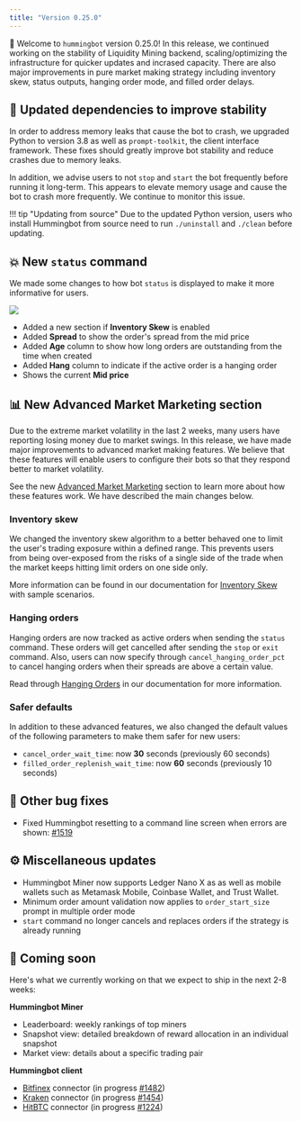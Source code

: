 ```yaml
---
title: "Version 0.25.0"
---
```


🚀 Welcome to `hummingbot` version 0.25.0! In this release, we continued working on the stability of Liquidity Mining backend, scaling/optimizing the infrastructure for quicker updates and incrased capacity. There are also major improvements in pure market making strategy including inventory skew, status outputs, hanging order mode, and filled order delays.

## 🚰 Updated dependencies to improve stability

In order to address memory leaks that cause the bot to crash, we upgraded Python to version 3.8 as well as `prompt-toolkit`, the client interface framework. These fixes should greatly improve bot stability and reduce crashes due to memory leaks.

In addition, we advise users to not `stop` and `start` the bot frequently before running it long-term. This appears to elevate memory usage and cause the bot to crash more frequently. We continue to monitor this issue.

!!! tip "Updating from source"
Due to the updated Python version, users who install Hummingbot from source need to run `./uninstall` and `./clean` before updating.

## 💥 New `status` command

We made some changes to how bot `status` is displayed to make it more informative for users.

![](/assets/img/inventory-skew-2.png)

- Added a new section if **Inventory Skew** is enabled
- Added **Spread** to show the order's spread from the mid price
- Added **Age** column to show how long orders are outstanding from the time when created
- Added **Hang** column to indicate if the active order is a hanging order
- Shows the current **Mid price**

## 📊 New Advanced Market Marketing section

Due to the extreme market volatility in the last 2 weeks, many users have reporting losing money due to market swings. In this release, we have made major improvements to advanced market making features. We believe that these features will enable users to configure their bots so that they respond better to market volatility.

See the new [Advanced Market Marketing](/strategies/adv-market-making/) section to learn more about how these features work. We have described the main changes below.

### Inventory skew

We changed the inventory skew algorithm to a better behaved one to limit the user's trading exposure within a defined range. This prevents users from being over-exposed from the risks of a single side of the trade when the market keeps hitting limit orders on one side only.

More information can be found in our documentation for [Inventory Skew](/strategies/advanced-mm/inventory-skew) with sample scenarios.

### Hanging orders

Hanging orders are now tracked as active orders when sending the `status` command. These orders will get cancelled after sending the `stop` or `exit` command. Also, users can now specify through `cancel_hanging_order_pct` to cancel hanging orders when their spreads are above a certain value.

Read through [Hanging Orders](/strategies/advanced-mm/hanging-orders) in our documentation for more information.

### Safer defaults

In addition to these advanced features, we also changed the default values of the following parameters to make them safer for new users:

- `cancel_order_wait_time`: now **30** seconds (previously 60 seconds)
- `filled_order_replenish_wait_time`: now **60** seconds (previously 10 seconds)

## 🐞 Other bug fixes

- Fixed Hummingbot resetting to a command line screen when errors are shown: [#1519](https://github.com/CoinAlpha/hummingbot/issues/1519)

## ⚙️ Miscellaneous updates

- Hummingbot Miner now supports Ledger Nano X as as well as mobile wallets such as Metamask Mobile, Coinbase Wallet, and Trust Wallet.
- Minimum order amount validation now applies to `order_start_size` prompt in multiple order mode
- `start` command no longer cancels and replaces orders if the strategy is already running

## 🚀 Coming soon

Here's what we currently working on that we expect to ship in the next 2-8 weeks:

**Hummingbot Miner**

- Leaderboard: weekly rankings of top miners
- Snapshot view: detailed breakdown of reward allocation in an individual snapshot
- Market view: details about a specific trading pair

**Hummingbot client**

- [Bitfinex](https://www.bitfinex.com/) connector (in progress [#1482](https://github.com/CoinAlpha/hummingbot/pull/1482))
- [Kraken](https://www.kraken.com/) connector (in progress [#1454](https://github.com/CoinAlpha/hummingbot/pull/1454))
- [HitBTC](https://hitbtc.com/) connector (in progress [#1224](https://github.com/CoinAlpha/hummingbot/pull/1224))
